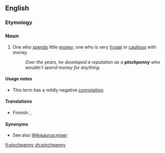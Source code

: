 ==English==

===Etymology===
{{compound|pinch|penny|lang=en}}

===Noun===
{{en-noun|pinchpennies}}

# One who [[spends]] little [[money]]; one who is very [[frugal]] or [[cautious]] with money.
#: ''Over the years, he developed a reputation as a '''pinchpenny''' who wouldn't spend money for anything.''

====Usage notes====
* This term has a mildly negative [[connotation]].

====Translations====
{{trans-top|fussy, particular}}
* Finnish: {{t|fi|penninvenyttäjä}}, {{t+|fi|saituri}}
{{trans-mid}}
{{trans-bottom}}

====Synonyms====
* See also [[Wikisaurus:miser]]

[[fi:pinchpenny]]
[[zh:pinchpenny]]